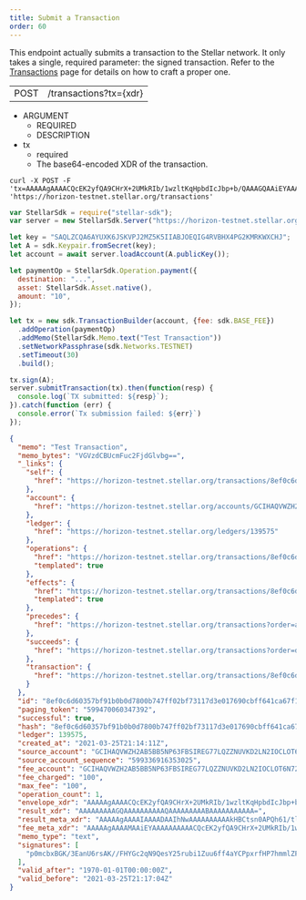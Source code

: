 ```yaml
---
title: Submit a Transaction
order: 60
---
```



This endpoint actually submits a transaction to the Stellar network. It only takes a single, required parameter: the signed transaction. Refer to the [Transactions](../../../docs/glossary/transactions.mdx) page for details on how to craft a proper one.

<Endpoint>

|  |  |
| --- | --- |
| POST | /transactions?tx={xdr} |

</Endpoint>

<AttributeTable>

- ARGUMENT
  - REQUIRED
  - DESCRIPTION
- tx
  - required
  - The base64-encoded XDR of the transaction.

</AttributeTable>

<CodeExample title="Example Submission">

```curl
curl -X POST -F 'tx=AAAAAgAAAACQcEK2yfQA9CHrX+2UMkRIb/1wzltKqHpbdIcJbp+b/QAAAGQAAiEYAAAAAQAAAAEAAAAAAAAAAAAAAABgXP3QAAAAAQAAABBUZXN0IFRyYW5zYWN0aW9uAAAAAQAAAAAAAAABAAAAAJBwQrbJ9AD0Ietf7ZQyREhv/XDOW0qoelt0hwlun5v9AAAAAAAAAAAF9eEAAAAAAAAAAAFun5v9AAAAQKdJnG8QRiv9xGp1Oq7ACv/xR2BnNqjfUHrGNua7m4tWbrun3+GmAj6ca3xz+4ZppWRTbvTUcCxvpbHERZ85QgY=' 'https://horizon-testnet.stellar.org/transactions'
```

```js
var StellarSdk = require("stellar-sdk");
var server = new StellarSdk.Server("https://horizon-testnet.stellar.org");

let key = "SAQLZCQA6AYUXK6JSKVPJ2MZ5K5IIABJOEQIG4RVBHX4PG2KMRKWXCHJ";
let A = sdk.Keypair.fromSecret(key);
let account = await server.loadAccount(A.publicKey());

let paymentOp = StellarSdk.Operation.payment({
  destination: "...",
  asset: StellarSdk.Asset.native(),
  amount: "10",
});

let tx = new sdk.TransactionBuilder(account, {fee: sdk.BASE_FEE})
  .addOperation(paymentOp)
  .addMemo(StellarSdk.Memo.text("Test Transaction"))
  .setNetworkPassphrase(sdk.Networks.TESTNET)
  .setTimeout(30)
  .build();

tx.sign(A);
server.submitTransaction(tx).then(function(resp) {
  console.log(`TX submitted: ${resp}`);
}).catch(function (err) {
  console.error(`Tx submission failed: ${err}`)
});
```

</CodeExample>

<ExampleResponse title="Example Response">

```json
{
  "memo": "Test Transaction",
  "memo_bytes": "VGVzdCBUcmFuc2FjdGlvbg==",
  "_links": {
    "self": {
      "href": "https://horizon-testnet.stellar.org/transactions/8ef0c6d60357bf91b0b0d7800b747ff02bf73117d3e017690cbff641ca67f124"
    },
    "account": {
      "href": "https://horizon-testnet.stellar.org/accounts/GCIHAQVWZH2AB5BB5NP63FBSIREG77LQZZNUVKD2LN2IOCLOT6N72MJN"
    },
    "ledger": {
      "href": "https://horizon-testnet.stellar.org/ledgers/139575"
    },
    "operations": {
      "href": "https://horizon-testnet.stellar.org/transactions/8ef0c6d60357bf91b0b0d7800b747ff02bf73117d3e017690cbff641ca67f124/operations{?cursor,limit,order}",
      "templated": true
    },
    "effects": {
      "href": "https://horizon-testnet.stellar.org/transactions/8ef0c6d60357bf91b0b0d7800b747ff02bf73117d3e017690cbff641ca67f124/effects{?cursor,limit,order}",
      "templated": true
    },
    "precedes": {
      "href": "https://horizon-testnet.stellar.org/transactions?order=asc\u0026cursor=599470060347392"
    },
    "succeeds": {
      "href": "https://horizon-testnet.stellar.org/transactions?order=desc\u0026cursor=599470060347392"
    },
    "transaction": {
      "href": "https://horizon-testnet.stellar.org/transactions/8ef0c6d60357bf91b0b0d7800b747ff02bf73117d3e017690cbff641ca67f124"
    }
  },
  "id": "8ef0c6d60357bf91b0b0d7800b747ff02bf73117d3e017690cbff641ca67f124",
  "paging_token": "599470060347392",
  "successful": true,
  "hash": "8ef0c6d60357bf91b0b0d7800b747ff02bf73117d3e017690cbff641ca67f124",
  "ledger": 139575,
  "created_at": "2021-03-25T21:14:11Z",
  "source_account": "GCIHAQVWZH2AB5BB5NP63FBSIREG77LQZZNUVKD2LN2IOCLOT6N72MJN",
  "source_account_sequence": "599336916353025",
  "fee_account": "GCIHAQVWZH2AB5BB5NP63FBSIREG77LQZZNUVKD2LN2IOCLOT6N72MJN",
  "fee_charged": "100",
  "max_fee": "100",
  "operation_count": 1,
  "envelope_xdr": "AAAAAgAAAACQcEK2yfQA9CHrX+2UMkRIb/1wzltKqHpbdIcJbp+b/QAAAGQAAiEYAAAAAQAAAAEAAAAAAAAAAAAAAABgXP3QAAAAAQAAABBUZXN0IFRyYW5zYWN0aW9uAAAAAQAAAAAAAAABAAAAAJBwQrbJ9AD0Ietf7ZQyREhv/XDOW0qoelt0hwlun5v9AAAAAAAAAAAF9eEAAAAAAAAAAAFun5v9AAAAQKdJnG8QRiv9xGp1Oq7ACv/xR2BnNqjfUHrGNua7m4tWbrun3+GmAj6ca3xz+4ZppWRTbvTUcCxvpbHERZ85QgY=",
  "result_xdr": "AAAAAAAAAGQAAAAAAAAAAQAAAAAAAAABAAAAAAAAAAA=",
  "result_meta_xdr": "AAAAAgAAAAIAAAADAAIhNwAAAAAAAAAAkHBCtsn0APQh61/tlDJESG/9cM5bSqh6W3SHCW6fm/0AAAAXSHbnnAACIRgAAAAAAAAAAAAAAAAAAAAAAAAAAAEAAAAAAAAAAAAAAAAAAAAAAAABAAIhNwAAAAAAAAAAkHBCtsn0APQh61/tlDJESG/9cM5bSqh6W3SHCW6fm/0AAAAXSHbnnAACIRgAAAABAAAAAAAAAAAAAAAAAAAAAAEAAAAAAAAAAAAAAAAAAAAAAAABAAAAAAAAAAA=",
  "fee_meta_xdr": "AAAAAgAAAAMAAiEYAAAAAAAAAACQcEK2yfQA9CHrX+2UMkRIb/1wzltKqHpbdIcJbp+b/QAAABdIdugAAAIhGAAAAAAAAAAAAAAAAAAAAAAAAAAAAQAAAAAAAAAAAAAAAAAAAAAAAAEAAiE3AAAAAAAAAACQcEK2yfQA9CHrX+2UMkRIb/1wzltKqHpbdIcJbp+b/QAAABdIduecAAIhGAAAAAAAAAAAAAAAAAAAAAAAAAAAAQAAAAAAAAAAAAAAAAAAAA==",
  "memo_type": "text",
  "signatures": [
    "p0mcbxBGK/3EanU6rsAK//FHYGc2qN9QesY25rubi1Zuu6ff4aYCPpxrfHP7hmmlZFNu9NRwLG+lscRFnzlCBg=="
  ],
  "valid_after": "1970-01-01T00:00:00Z",
  "valid_before": "2021-03-25T21:17:04Z"
}
```

</ExampleResponse>
